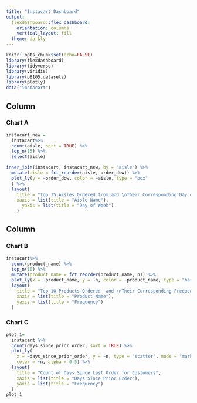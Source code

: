 ```yaml
---
title: "Instacart Dashboard"
output: 
  flexdashboard::flex_dashboard:
    orientation: columns
    vertical_layout: fill
  theme: darkly
---
```


```r
knitr::opts_chunk$set(echo=FALSE)
library(flexdashboard)
library(tidyverse)
library(viridis)
library(p8105.datasets)
library(plotly)
data("instacart")
```

Column {data-width=550}
-----------------------------------------------------------------------

### Chart A

```r
instacart_new = 
  instacart%>%
  count(aisle, sort = TRUE) %>%
  top_n(15) %>%
  select(aisle)

inner_join(instacart, instacart_new, by = "aisle") %>%
  mutate(aisle = fct_reorder(aisle, order_dow)) %>%
  plot_ly(y = ~order_dow, color = ~aisle, type = "box"
  ) %>%
  layout(
    title = "Top 15 Aisles Ordered from and \nTheir Corresponding Day of the Week",
    xaxis = list(title = "Aisle Name"),
      yaxis = list(title = "Day of Week")
    )
```


Column {data-width=450}
-----------------------------------------------------------------------

### Chart B

```r
instacart%>%
  count(product_name) %>%
  top_n(10) %>%
  mutate(product_name = fct_reorder(product_name, n)) %>%
  plot_ly(x = ~product_name, y = ~n, color = ~product_name, type = "bar") %>%
  layout(
    title = "Top 10 Products Ordered  and \nTheir Corresponding Frequencies",
    xaxis = list(title = "Product Name"),
    yaxis = list(title = "Frequency")
  )
```

### Chart C
```r
plot_1=
  instacart %>%
  count(days_since_prior_order, sort = TRUE) %>%
  plot_ly(
    x = ~days_since_prior_order, y = ~n, type = "scatter", mode = "markers",
    color = ~n, alpha = 0.5) %>%
  layout(
    title = "Count of Days Since Last Order for Customers",
    xaxis = list(title = "Days Since Prior Order"),
    yaxis = list(title = "Frequency")
  )
plot_1
```


